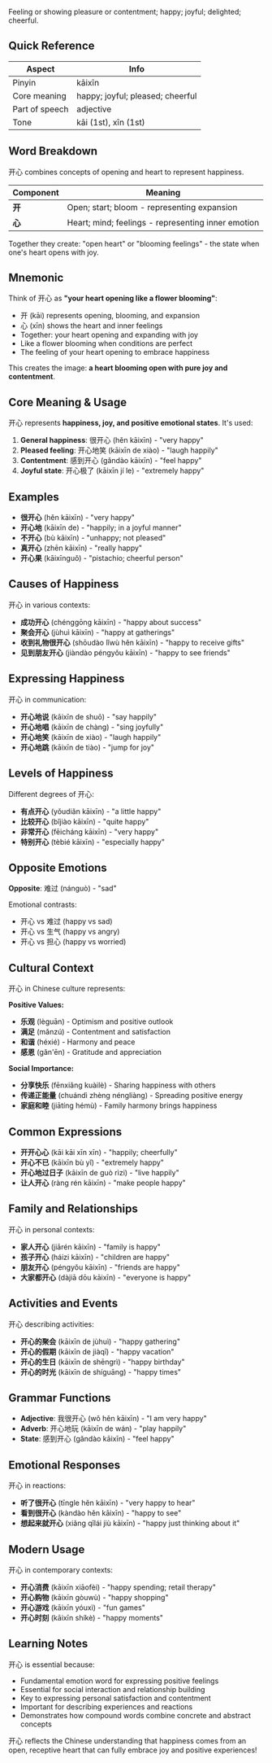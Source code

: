 Feeling or showing pleasure or contentment; happy; joyful; delighted; cheerful.

## Quick Reference

| Aspect         | Info                             |
| -------------- | -------------------------------- |
| Pinyin         | kāixīn                           |
| Core meaning   | happy; joyful; pleased; cheerful |
| Part of speech | adjective                        |
| Tone           | kāi (1st), xīn (1st)             |

## Word Breakdown

开心 combines concepts of opening and heart to represent happiness.

| Component | Meaning                                            |
| --------- | -------------------------------------------------- |
| **开**    | Open; start; bloom - representing expansion        |
| **心**    | Heart; mind; feelings - representing inner emotion |

Together they create: "open heart" or "blooming feelings" - the state when one's heart opens with
joy.

## Mnemonic

Think of 开心 as **"your heart opening like a flower blooming"**:

- 开 (kāi) represents opening, blooming, and expansion
- 心 (xīn) shows the heart and inner feelings
- Together: your heart opening and expanding with joy
- Like a flower blooming when conditions are perfect
- The feeling of your heart opening to embrace happiness

This creates the image: **a heart blooming open with pure joy and contentment**.

## Core Meaning & Usage

开心 represents **happiness, joy, and positive emotional states**. It's used:

1. **General happiness**: 很开心 (hěn kāixīn) - "very happy"
2. **Pleased feeling**: 开心地笑 (kāixīn de xiào) - "laugh happily"
3. **Contentment**: 感到开心 (gǎndào kāixīn) - "feel happy"
4. **Joyful state**: 开心极了 (kāixīn jí le) - "extremely happy"

## Examples

- **很开心** (hěn kāixīn) - "very happy"
- **开心地** (kāixīn de) - "happily; in a joyful manner"
- **不开心** (bù kāixīn) - "unhappy; not pleased"
- **真开心** (zhēn kāixīn) - "really happy"
- **开心果** (kāixīnguǒ) - "pistachio; cheerful person"

## Causes of Happiness

开心 in various contexts:

- **成功开心** (chénggōng kāixīn) - "happy about success"
- **聚会开心** (jùhuì kāixīn) - "happy at gatherings"
- **收到礼物很开心** (shōudào lǐwù hěn kāixīn) - "happy to receive gifts"
- **见到朋友开心** (jiàndào péngyǒu kāixīn) - "happy to see friends"

## Expressing Happiness

开心 in communication:

- **开心地说** (kāixīn de shuō) - "say happily"
- **开心地唱** (kāixīn de chàng) - "sing joyfully"
- **开心地笑** (kāixīn de xiào) - "laugh happily"
- **开心地跳** (kāixīn de tiào) - "jump for joy"

## Levels of Happiness

Different degrees of 开心:

- **有点开心** (yǒudiǎn kāixīn) - "a little happy"
- **比较开心** (bǐjiào kāixīn) - "quite happy"
- **非常开心** (fēicháng kāixīn) - "very happy"
- **特别开心** (tèbié kāixīn) - "especially happy"

## Opposite Emotions

**Opposite**: 难过 (nánguò) - "sad"

Emotional contrasts:

- 开心 vs 难过 (happy vs sad)
- 开心 vs 生气 (happy vs angry)
- 开心 vs 担心 (happy vs worried)

## Cultural Context

开心 in Chinese culture represents:

**Positive Values:**

- **乐观** (lèguān) - Optimism and positive outlook
- **满足** (mǎnzú) - Contentment and satisfaction
- **和谐** (héxié) - Harmony and peace
- **感恩** (gǎn'ēn) - Gratitude and appreciation

**Social Importance:**

- **分享快乐** (fēnxiǎng kuàilè) - Sharing happiness with others
- **传递正能量** (chuándì zhèng néngliàng) - Spreading positive energy
- **家庭和睦** (jiātíng hémù) - Family harmony brings happiness

## Common Expressions

- **开开心心** (kāi kāi xīn xīn) - "happily; cheerfully"
- **开心不已** (kāixīn bù yǐ) - "extremely happy"
- **开心地过日子** (kāixīn de guò rìzi) - "live happily"
- **让人开心** (ràng rén kāixīn) - "make people happy"

## Family and Relationships

开心 in personal contexts:

- **家人开心** (jiārén kāixīn) - "family is happy"
- **孩子开心** (háizi kāixīn) - "children are happy"
- **朋友开心** (péngyǒu kāixīn) - "friends are happy"
- **大家都开心** (dàjiā dōu kāixīn) - "everyone is happy"

## Activities and Events

开心 describing activities:

- **开心的聚会** (kāixīn de jùhuì) - "happy gathering"
- **开心的假期** (kāixīn de jiàqī) - "happy vacation"
- **开心的生日** (kāixīn de shēngrì) - "happy birthday"
- **开心的时光** (kāixīn de shíguāng) - "happy times"

## Grammar Functions

- **Adjective**: 我很开心 (wǒ hěn kāixīn) - "I am very happy"
- **Adverb**: 开心地玩 (kāixīn de wán) - "play happily"
- **State**: 感到开心 (gǎndào kāixīn) - "feel happy"

## Emotional Responses

开心 in reactions:

- **听了很开心** (tīngle hěn kāixīn) - "very happy to hear"
- **看到很开心** (kàndào hěn kāixīn) - "happy to see"
- **想起来就开心** (xiǎng qǐlái jiù kāixīn) - "happy just thinking about it"

## Modern Usage

开心 in contemporary contexts:

- **开心消费** (kāixīn xiāofèi) - "happy spending; retail therapy"
- **开心购物** (kāixīn gòuwù) - "happy shopping"
- **开心游戏** (kāixīn yóuxì) - "fun games"
- **开心时刻** (kāixīn shíkè) - "happy moments"

## Learning Notes

开心 is essential because:

- Fundamental emotion word for expressing positive feelings
- Essential for social interaction and relationship building
- Key to expressing personal satisfaction and contentment
- Important for describing experiences and reactions
- Demonstrates how compound words combine concrete and abstract concepts

开心 reflects the Chinese understanding that happiness comes from an open, receptive heart that can
fully embrace joy and positive experiences!
